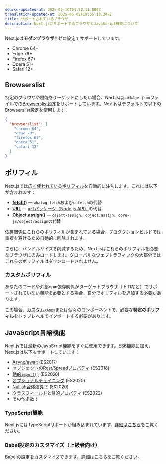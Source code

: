 ```yaml
---
source-updated-at: 2025-05-16T04:52:11.000Z
translation-updated-at: 2025-06-02T19:55:13.247Z
title: サポートされているブラウザ
description: Next.jsがサポートするブラウザとJavaScript機能について
---
```


Next.jsは**モダンブラウザ**をゼロ設定でサポートしています。

- Chrome 64+
- Edge 79+
- Firefox 67+
- Opera 51+
- Safari 12+

## Browserslist

特定のブラウザや機能をターゲットにしたい場合、Next.jsは`package.json`ファイルでの[Browserslist](https://browsersl.ist)設定をサポートしています。Next.jsはデフォルトで以下のBrowserslist設定を使用します：

```json filename="package.json"
{
  "browserslist": [
    "chrome 64",
    "edge 79",
    "firefox 67",
    "opera 51",
    "safari 12"
  ]
}
```

## ポリフィル

Next.jsでは[広く使われているポリフィル](https://github.com/vercel/next.js/blob/canary/packages/next-polyfill-nomodule/src/index.js)を自動的に注入します。これには以下が含まれます：

- [**fetch()**](https://developer.mozilla.org/docs/Web/API/Fetch_API) — `whatwg-fetch`および`unfetch`の代替
- [**URL**](https://developer.mozilla.org/docs/Web/API/URL) — [`url`パッケージ（Node.js API）](https://nodejs.org/api/url.html)の代替
- [**Object.assign()**](https://developer.mozilla.org/docs/Web/JavaScript/Reference/Global_Objects/Object/assign) — `object-assign`、`object.assign`、`core-js/object/assign`の代替

依存関係にこれらのポリフィルが含まれている場合、プロダクションビルドでは重複を避けるため自動的に削除されます。

さらに、バンドルサイズを削減するため、Next.jsはこれらのポリフィルを必要なブラウザにのみロードします。グローバルなウェブトラフィックの大部分ではこれらのポリフィルはダウンロードされません。

### カスタムポリフィル

あなたのコードや外部npm依存関係がターゲットブラウザ（IE 11など）でサポートされていない機能を必要とする場合、自分でポリフィルを追加する必要があります。

この場合、[カスタム`<App>`](/docs/pages/building-your-application/routing/custom-app)または個々のコンポーネントで、必要な**特定のポリフィル**をトップレベルでインポートする必要があります。

## JavaScript言語機能

Next.jsでは最新のJavaScript機能をすぐに使用できます。[ES6機能](https://github.com/lukehoban/es6features)に加え、Next.jsは以下もサポートしています：

- [Async/await](https://github.com/tc39/ecmascript-asyncawait) (ES2017)
- [オブジェクトのRest/Spreadプロパティ](https://github.com/tc39/proposal-object-rest-spread) (ES2018)
- [動的`import()`](https://github.com/tc39/proposal-dynamic-import) (ES2020)
- [オプショナルチェイニング](https://github.com/tc39/proposal-optional-chaining) (ES2020)
- [Nullish合体演算子](https://github.com/tc39/proposal-nullish-coalescing) (ES2020)
- [クラスフィールド](https://github.com/tc39/proposal-class-fields)と[静的プロパティ](https://github.com/tc39/proposal-static-class-features) (ES2022)
- その他多数！

### TypeScript機能

Next.jsにはTypeScriptサポートが組み込まれています。[詳細はこちら](/docs/pages/api-reference/config/typescript)をご覧ください。

### Babel設定のカスタマイズ（上級者向け）

Babelの設定をカスタマイズできます。[詳細はこちら](/docs/pages/guides/babel)をご覧ください。